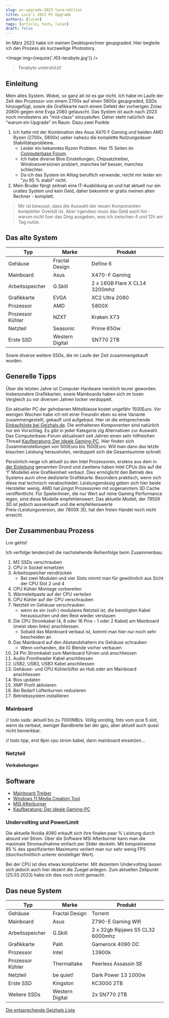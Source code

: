 ```yaml
---
slug: pc-upgrade-2023-luca-edition
title: Luca's 2023 PC Upgrade
authors: [lucan]
tags: [article, tech, lucan]
draft: false
---
```



Im März 2023 habe ich meinen Desktoprechner geupgraded. Hier begleite ich den Prozess als kurzweilige Photostory.

<Image img={require('./63-terabyte.jpg')} />

> Terabyte unterstützt!

<!--truncate-->

## Einleitung

Mein altes System. Wobei, so ganz alt ist es gar nicht. Ich habe im Laufe der Zeit den Prozessor von einem 2700x auf einen 5800x geupgraded, SSDs hinzugefügt, sowie die Grafikkarte nach einem Defekt der vorherigen Zotac 2080ti gegen eine Evga 2080 getauscht.
Das System ist auch nach 2023 noch mindestens als "mid-class" einzustufen. Daher steht natürlich das "warum ein Upgrade" im Raum. Dazu zwei Punkte

1. Ich hatte mit der Kombination des Asus X470 F Gaming und beiden AMD Ryzen (2700x, 5800x) ueber nahezu die komplette Nutzungsdauer Stabilitätsprobleme.
    - Leider ein bekanntes Ryzen Problem. Hier 15 Seiten im [Computerbase Forum](https://www.computerbase.de/forum/threads/pc-stuerzt-unregelmaessig-im-idle-ab-wenn-power-supply-idle-control-auf-auto-steht.1958228/).
    - Ich habe diverse Bios Einstellungen, Chipsatztreiber, Windowsversionen probiert, manches lief besser, manches schlechter.
    - Da ich das System im Alltag beruflich verwende, reicht mir leider ein "zu 95 % stabil" nicht.
2. Mein Bruder fängt zeitnah eine IT-Ausbildung an und hat aktuell nur ein uraltes System und kein Geld, daher bekommt er gratis meinen alten Rechner - komplett.

> Mir ist bewusst, dass die Auswahl der neuen Komponenten kompletter Overkill ist. Aber irgendwo muss das Geld auch hin - warum nicht fuer das Ding ausgeben, was ich zwischen 4 und 12h am Tag nutze.

## Das alte System

| Typ              | Marke           | Produkt                       |
|------------------|-----------------|-------------------------------|
| Gehäuse          | Fractal Design  | Define 6                      |
| Mainboard        | Asus            | X470-F Gaming                 |
| Arbeitsspeicher  | G.Skill         | 2 x 16GB Flare X CL14 3200mhz |
| Grafikkarte      | EVGA            | XC2 Ultra 2080                |
| Prozessor        | AMD             | 5800X                         |
| Prozessor Kühler | NZXT            | Kraken X73                    |
| Netzteil         | Seasonic        | Prime 650w                    |
| Erste SSD        | Western Digital | SN770 2TB                     |

Sowie diverse weitere SSDs, die im Laufe der Zeit zusammengekauft wurden.

## Generelle Tipps

Über die letzten Jahre ist Computer Hardware merklich teurer geworden.
Insbesondere Grafikkarten, sowie Mainboards haben sich im losen Vergleich zu vor diversen Jahren locker verdoppelt.

Ein aktueller PC der gehobenen Mittelklasse kostet ungefähr 1500Euro.
Vor wenigen Wochen habe ich mit einer Freundin eben so eine Variante zusammengestellt, gekauft und aufgebaut.
Hier ist die entsprechende [Einkaufsliste bei Geizhals.de](https://geizhals.de/?cat=WL-3021320).
Die enthaltenen Komponenten sind natürlich nur ein Vorschlag.
Es gibt in jeder Kategorie zig Alternativen zur Auswahl.
Das Computerbase-Forum aktualisiert seit Jahren einen sehr hilfreichen Thread [Kaufberatung: Der ideale Gaming-PC](https://www.computerbase.de/forum/threads/der-ideale-gaming-pc-spiele-pc-selbst-zusammenstellen.215394/).
Hier finden sich Zusammenstellungen von 500Euro bis 1500Euro.
Will man dann das letzte bisschen Leistung herausholen, verdoppelt sich die Gesamtsumme schnell.

Persönlich neige ich aktuell zu den Intel Prozessoren, erstens aus dem in [der Einleitung](#einleitung) genannten Grund und zweitens haben Intel CPUs (bis auf die 'f' Modelle) eine Grafikeinheit verbaut.
Dies ermöglicht den Betrieb des Systems auch ohne dedizierte Grafikkarte.
Besonders praktisch, wenn sich diese mal technisch verabschiedet.
Leistungsmässig geben sich hier beide Hersteller wenig.
AMD hat jüngst Prozessoren mit sogenanntem 3D Cache veröffentlicht.
Für SpielerInnen, die nur Wert auf reine Gaming Performance legen, sind diese Modelle empfehlenswert.
Das aktuelle Modell, der 7950X 3D ist jedoch ausverkauft und die empfehlenswerte Preis-/Leistungsversion, der 7800X 3D, hat den freien Handel noch nicht erreicht.

## Der Zusammenbau Prozess

Los gehts!

Ich verfolge tendenziell die nachstehende Reihenfolge beim Zusammenbau:

1. M2 SSDs verschrauben
2. CPU in Sockel einsetzen
3. Arbeitsspeicher reindrücken
    - Bei zwei Modulen und vier Slots nimmt man für gewöhnlich aus Sicht der CPU Slot 2 und 4
4. CPU Kühler Montage vorbereiten
5. Wärmeleitpaste auf der CPU verteilen
6. CPU Kühler auf der CPU verschrauben
7. Netzteil im Gehäuse verschrauben
    - wenn es ein (voll-) modulares Netzteil ist, die benötigten Kabel heraussuchen und den Rest wieder verstauen
8. Die CPU Stromkabel (4, 8 oder 16 Pins - 1 oder 2 Kabel) am Mainboard (meist oben links) anschliessen.
    - Sobald das Mainboard verbaut ist, kommt man hier nur noch sehr bescheiden an
9. Das Mainboard auf den Abstandshaltern ins Gehäuse schrauben
    - Wenn vorhanden, die IO Blende vorher verbauen
10. 24 Pin Stromkabel zum Mainboard führen und anschliessen
11. Audio Frontheader Kabel anschliessen
12. USB2, USB3, USB3 Kabel anschliessen
13. Gehäuse- und CPU Kühlerlüfter an Hub oder am Mainboard anschliessen
14. Bios updaten
15. XMP Profil aktivieren
16. Bei Bedarf Lüfterkurven reduzieren
17. Betriebssystem installieren

### Mainboard

// todo ssds: aktuell bis zu 7000MB/s. Völlig unnötig, foto vom pcie 5 slot, wenn da verbaut,
weniger Bandbreite bei der gpu, aber aktuell auch quasi nicht bemerkbar.

// todo tipp, erst 8pin cpu strom kabel, dann mainboard einsetzen...

### Netzteil

#### Verkabelungen

## Software

- [Mainboard Treiber](https://rog.asus.com/de/motherboards/rog-strix/rog-strix-z790-e-gaming-wifi-model)
- [Windows 11 Media Creation Tool](https://www.microsoft.com/de-de/software-download/windows11)
- [MSI Afterburner](https://www.msi.com/Landing/afterburner/graphics-cards)
- [Kaufberatung: Der ideale Gaming-PC](https://www.computerbase.de/forum/threads/der-ideale-gaming-pc-spiele-pc-selbst-zusammenstellen.215394/)

### Undervolting und PowerLimit

Die aktuelle Nvidia 4090 erkauft sich ihre finalen paar % Leistung durch absurd viel Strom. Über die Software MSI Afterburner kann man die maximale Stromaufnahme einfach per Slider deckeln.
Mit beispielsweise 85 % des spezifizierten Maximums verliert man nur sehr wenig FPS (durchschnittlich unterer einstelliger Wert).

Bei der CPU ist dies etwas komplizierter.
Mit dezentem Undervolting lassen sich jedoch auch hier dezent die Zuegel anlegen.
Zum aktuellen Zeitpunkt (25.03.2023) habe ich dies noch nicht gemacht.

## Das neue System

| Typ              | Marke           | Produkt                           |
|------------------|-----------------|-----------------------------------|
| Gehäuse          | Fractal Design  | Torrent                           |
| Mainboard        | Asus            | Z790-E Gaming Wifi                |
| Arbeitsspeicher  | G.Skill         | 2 x 32gb Ripjaws S5 CL32  6000mhz |
| Grafikkarte      | Palit           | Gamerock 4090 OC                  |
| Prozessor        | Intel           | 13900k                            |
| Prozessor Kühler | Thermaltake     | Peerless Assassin SE              |
| Netzteil         | be quiet!       | Dark Power 13 1000w               |
| Erste SSD        | Kingston        | KC3000 2TB                        |
| Weitere SSDs     | Western Digital | 2x  SN770 2TB                     |

[Die entsprechende Geizhals Liste](https://geizhals.de/?cat=WL-3021611)
